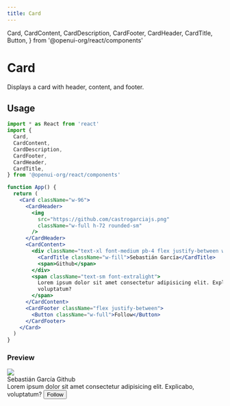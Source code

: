 ```yaml
---
title: Card
---
```


  Card,
  CardContent,
  CardDescription,
  CardFooter,
  CardHeader,
  CardTitle,
  Button,
} from '@openui-org/react/components'

# Card

Displays a card with header, content, and footer.

## Usage

```jsx
import * as React from 'react'
import {
  Card,
  CardContent,
  CardDescription,
  CardFooter,
  CardHeader,
  CardTitle,
} from '@openui-org/react/components'

function App() {
  return (
    <Card className="w-96">
      <CardHeader>
        <img
          src="https://github.com/castrogarciajs.png"
          className="w-full h-72 rounded-sm"
        />
      </CardHeader>
      <CardContent>
        <div className="text-xl font-medium pb-4 flex justify-between w-full">
          <CardTitle className="w-fill">Sebastián García</CardTitle>
          <span>Github</span>
        </div>
        <span className="text-sm font-extralight">
          Lorem ipsum dolor sit amet consectetur adipisicing elit. Explicabo,
          voluptatum?
        </span>
      </CardContent>
      <CardFooter className="flex justify-between">
        <Button className="w-full">Follow</Button>
      </CardFooter>
    </Card>
  )
}
```

### Preview

<Preview>
  <Card className="w-96">
    <CardHeader>
      <img
        src="https://github.com/castrogarciajs.png"
        className="w-full h-72 rounded-sm"
      />
    </CardHeader>
    <CardContent>
      <div className="text-xl font-medium pb-4 flex justify-between w-full">
        <CardTitle className="w-fill">Sebastián García</CardTitle>
        <span>Github</span>
      </div>
      <span className="text-sm font-extralight">
        Lorem ipsum dolor sit amet consectetur adipisicing elit. Explicabo,
        voluptatum?
      </span>
    </CardContent>
    <CardFooter className="flex justify-between">
      <Button className="w-full">Follow</Button>
    </CardFooter>
  </Card>
</Preview>
